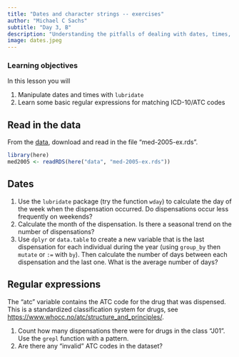 ```yaml
---
title: "Dates and character strings -- exercises"
author: "Michael C Sachs"
subtitle: "Day 3, B"
description: "Understanding the pitfalls of dealing with dates, times, and manipulating strings with regular expressions"
image: dates.jpeg
---
```



### Learning objectives {.alert .alert-success}

In this lesson you will 

1. Manipulate dates and times with `lubridate`
2. Learn some basic regular expressions for matching ICD-10/ATC codes


## Read in the data

From the [data](../data/index.html), download and read in the file "med-2005-ex.rds". 

```r
library(here)
med2005 <- readRDS(here("data", "med-2005-ex.rds"))
```

## Dates

1. Use the `lubridate` package (try the function `wday`) to calculate the day of the week when the dispensation occurred. Do dispensations occur less frequently on weekends? 
2. Calculate the month of the dispensation. Is there a seasonal trend on the number of dispensations? 
3. Use `dplyr` or `data.table` to create a new variable that is the last dispensation for each individual during the year (using `group_by` then `mutate` or `:=` with `by`). Then calculate the number of days between each dispensation and the last one. What is the average number of days? 

## Regular expressions


The "atc" variable contains the ATC code for the drug that was dispensed. This is a standardized classification system for drugs, see [https://www.whocc.no/atc/structure_and_principles/](https://www.whocc.no/atc/structure_and_principles/). 

1. Count how many dispensations there were for drugs in the class "J01". Use the `grepl` function with a pattern. 
2. Are there any "invalid" ATC codes in the dataset? 